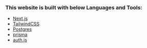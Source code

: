 ### This website is built with below Languages and Tools:

- [Next.js](https://nextjs.org/)
- [TailwindCSS](https://tailwindcss.com/)
- [Postgres](https://www.postgresql.org/)
- [prisma](https://www.prisma.io/)
- [auth.js](https://authjs.dev/)